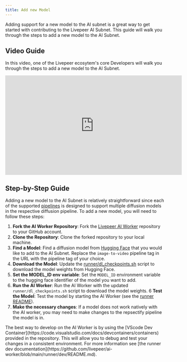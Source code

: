 ```yaml
---
title: Add new Model
---
```


Adding support for a new model to the AI subnet is a great way to get started
with contributing to the Livepeer AI Subnet. This guide will walk you through
the steps to add a new model to the AI Subnet.

## Video Guide

In this video, one of the Livepeer ecosytem's core Developers will walk you
through the steps to add a new model to the AI Subnet.

<iframe
  width="560"
  height="315"
  src="https://www.youtube.com/watch?v=aqz-KE-bpKQ"
  title="YouTube video player"
  frameborder="0"
  allow="accelerometer; autoplay; clipboard-write; encrypted-media; gyroscope; picture-in-picture"
  allowfullscreen
></iframe>

## Step-by-Step Guide

Adding a new model to the AI Subnet is relatively straightforward since each of
the supported [pipelines](/ai/guides/add-pipeline) is designed to support
multiple diffusion models in the respective diffusion pipeline. To add a new
model, you will need to follow these steps:

1. **Fork the AI Worker Repository**: Fork the
   [Livepeer AI Worker](https://github.com/livepeer/ai-worker) repository to
   your GitHub account.
2. **Clone the Repository**: Clone the forked repository to your local machine.
3. **Find a Model**: Find a diffusion model from
   [Hugging Face](https://huggingface.co/models?pipeline_tag=image-to-video)
   that you would like to add to the AI Subnet. Replace the `image-to-video`
   pipeline tag in the URL with the pipeline tag of your choice.
4. **Download the Model**: Update the
   [runner/dl_checkpoints.sh](https://github.com/livepeer/ai-worker/blob/main/runner/dl_checkpoints.sh#L73)
   script to download the model weights from Hugging Face.
5. **Set the MODEL_ID env variable**: Set the `MODEL_ID` environment variable to
   the hugging face identifier of the model you want to add.
6. **Run the AI Worker**: Run the AI Worker with the updated
   `runner/dl_checkpoints.sh` script to download the model weights. 6 **Test the
   Model**: Test the model by starting the AI Worker (see the
   [runner README](https://github.com/livepeer/ai-worker/tree/main/runner#readme)).
7. **Make the necessary changes**: If a model does not work natively with the AI
   worker, you may need to make changes to the repsectify pipeline the model is
   in.

<Tip>
  The best way to develop on the AI Worker is by using the [VScode Dev
  Container](https://code.visualstudio.com/docs/devcontainers/containers)
  provided in the repository. This will allow you to debug and test your changes
  in a consistent environment. For more information see [the runner dev
  documentation](https://github.com/livepeer/ai-worker/blob/main/runner/dev/README.md).
</Tip>
